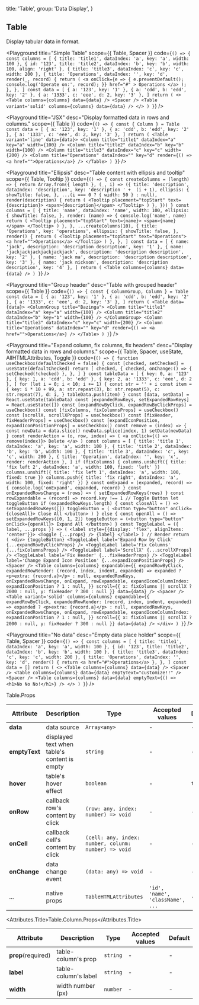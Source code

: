 
  title: 'Table',
  group: 'Data Display',
}

## Table

Display tabular data in format.

<Playground
  title="Simple Table"
  scope={{ Table, Spacer }}
  code={`
  () => {
    const columns = [
      { title: 'title1', dataIndex: 'a', key: 'a', width: 100 },
      { id: '123', title: 'title2', dataIndex: 'b', key: 'b', width: 100, align: 'right' },
      { title: 'title3', dataIndex: 'c', key: 'c', width: 200 },
      {
        title: 'Operations',
        dataIndex: '',
        key: 'd',
        render(_, record) {
          return (
            <a
              onClick={e => {
                e.preventDefault();
                console.log('Operate on:', record);
              }}
              href="#"
            >
              Operations
            </a>
          );
        },
      },
    ]
    const data = [
      { a: '123', key: '1' },
      { a: 'cdd', b: 'edd', key: '2' },
      { a: '1333', c: 'eee', d: 2, key: '3' },
    ]
    return (
      <>
        <Table columns={columns} data={data} />
        <Spacer />
        <Table variant='solid' columns={columns} data={data} />
      </>
    )
  }
`}
/>

<Playground
  title="JSX"
  desc="Display formatted data in rows and columns."
  scope={{ Table }}
  code={`
  () => {
    const { Column } = Table
    const data = [
      { a: '123', key: '1' },
      { a: 'cdd', b: 'edd', key: '2' },
      { a: '1333', c: 'eee', d: 2, key: '3' },
    ]
    return (
      <Table variant='line' data={data}>
        <Column title="title1" dataIndex="a" key="a" width={100} />
        <Column title="title2" dataIndex="b" key="b" width={100} />
        <Column title="title3" dataIndex="c" key="c" width={200} />
        <Column title="Operations" dataIndex="" key="d" render={() => <a href="">Operations</a>} />
      </Table>
    )
  }
`}
/>

<Playground
  title="Ellipsis"
  desc="Table content with ellipsis and tooltip"
  scope={{ Table, Tooltip }}
  code={`
  () => {
    const createColumns = (length) => {
      return Array.from({ length }, (_, i) => ({
        title: 'description',
        dataIndex: 'description',
        key: 'description ' +  (i + 1),
        ellipsis: {
          showTitle: false,
        },
        ...(i === 0 ? { width: 50 } : null),
        render(description) {
          return (
            <Tooltip placement="topStart" text={description}>
              <span>{description}</span>
            </Tooltip>
          )
        },
      }))
    }
    const columns = [
      {
        title: 'name',
        dataIndex: 'name',
        width: 100,
        ellipsis: {
          showTitle: false,
        },
        render: (name) => {
        console.log('name', name)
        return (
          <Tooltip placement="topStart" text={name}>
            <span>{name}</span>
          </Tooltip>
        ) },
      },
      ...createColumns(10),
      {
        title: 'Operations',
        key: 'operations',
        ellipsis: {
          showTitle: false,
        },
        render() {
          return (
            <Tooltip placement="topStart" text="Operations">
              <a href="">Operations</a>
            </Tooltip>
          )
        },
      },
    ]
    const data = [
      { name: 'jack', description: 'description description', key: '1' },
      { name: 'jackjackjackjackjackjack', description: 'description description', key: '2' },
      { name: 'jack ma', description: 'description description', key: '3' },
      { name: 'jack nickson', description: 'description description', key: '4' },
    ]
    return (
        <Table columns={columns} data={data} />
    )
  }
`}
/>

<Playground
  title="Group header"
  desc="Table with grouped header"
  scope={{ Table }}
  code={`
  () => {
    const { ColumnGroup, Column } = Table
    const data = [
      { a: '123', key: '1' },
      { a: 'cdd', b: 'edd', key: '2' },
      { a: '1333', c: 'eee', d: 2, key: '3' },
    ]
    return (
      <Table data={data}>
        <ColumnGroup title="Bazinga">
          <Column title="title1" dataIndex="a" key="a" width={100} />
          <Column title="title2" dataIndex="b" key="b" width={100} />
        </ColumnGroup>
        <Column title="title3" dataIndex="c" key="c" width={200} />
        <Column title="Operations" dataIndex="" key="d" render={() => <a href="">Operations</a>} />
      </Table>
    )
  }
`}
/>

<Playground
  title="Expand column, fix columns, fix headers"
  desc="Display formatted data in rows and columns."
  scope={{ Table, Spacer, useState, AllHTMLAttributes, Toggle }}
  code={`
  () => {
    function useCheckbox(defaultChecked = false) {
      const [checked, setChecked] = useState(defaultChecked)
      return [
        checked,
        {
          checked,
          onChange:() => {
            setChecked(!checked)
          },
        },
      ]
    }
    const tableData = [
      { key: 0, a: '123' },
      { key: 1, a: 'cdd', b: 'edd' },
      { key: 2, a: '1333', c: 'eee', d: 2 },
    ]
    for (let i = 0; i < 10; i += 1) {
      const str = '' + i
      const item = {
        key: i * 10 + 99,
        a: str.repeat(3),
        b: str.repeat(5),
        c: str.repeat(7),
        d: i,
      }
      tableData.push(item)
    }
    const [data, setData] = React.useState(tableData)
    const [expandedRowKeys, setExpandedRowKeys] = React.useState([])
    const [expandRowByClick, expandRowByClickProps] = useCheckbox()
    const [fixColumns, fixColumnsProps] = useCheckbox()
    const [scrollX, scrollXProps] = useCheckbox()
    const [fixHeader, fixHeaderProps] = useCheckbox()
    const [expandIconPosition, expandIconPositionProps] = useCheckbox()
    const remove = (index) => {
      const newData = data.slice()
      newData.splice(index, 1)
      setData(newData)
    }
    const renderAction = (o, row, index) => (
      <a onClick={() => remove(index)}>
        Delete
      </a>
    )
    const columns = [
      { title: 'title 1', dataIndex: 'a', key: 'a', width: 100 },
      { title: 'title 2', dataIndex: 'b', key: 'b', width: 100 },
      { title: 'title 3', dataIndex: 'c', key: 'c', width: 200 },
      { title: 'Operation', dataIndex: '', key: 'x', render: renderAction },
    ]
    if (fixColumns) {
      columns.unshift({ title: 'fix left 2', dataIndex: 'a', width: 100, fixed: 'left' })
      columns.unshift({ title: 'fix left 1', dataIndex: 'a', width: 100, fixed: true })
      columns.push({ title: 'fix right', dataIndex: 'a', width: 100, fixed: 'right' })
    }
    const onExpand = (expanded, record) => {
      console.log('onExpand', expanded, record)
    }
    const onExpandedRowsChange = (rows) => {
      setExpandedRowKeys(rows)
    }
    const rowExpandable = (record) => record.key !== 1
    // Toggle Button
    let toggleButton
    if (expandedRowKeys.length) {
      const closeAll = () => setExpandedRowKeys([])
      toggleButton = (
        <button type="button" onClick={closeAll}>
          Close All
        </button>
      )
    } else {
      const openAll = () => setExpandedRowKeys([0, 1, 2])
      toggleButton = (<button type="button" onClick={openAll}> Expand All </button>)
    }
    const ToggleLabel = ({ label, ...props }) => (
        <label style={{display: 'flex', alignItems: 'center'}}>
          <Toggle {...props} /> {label}
        </label>
    )
    // Render
    return (
      <div>
        {toggleButton}
        <ToggleLabel label='Expand Row by Click' {...expandRowByClickProps} />
        <ToggleLabel label='Fix Columns' {...fixColumnsProps} />
        <ToggleLabel label='ScrollX' {...scrollXProps} />
        <ToggleLabel label='Fix Header' {...fixHeaderProps} />
        <ToggleLabel label='Change Expand Icon Position' {...expandIconPositionProps} />
        <Spacer />
        <Table
          columns={columns}
          expandable={{
            expandRowByClick,
            expandedRowRender: (record, index, indent, expanded) =>
              expanded ? <p>extra: {record.a}</p> : null,
            expandedRowKeys,
            onExpandedRowsChange,
            onExpand,
            rowExpandable,
            expandIconColumnIndex: expandIconPosition ? 1 : null,
          }}
          scroll={{ x: fixColumns || scrollX ? 2000 : null, y: fixHeader ? 300 : null }}
          data={data}
        />
        <Spacer />
        <Table
          variant='solid'
          columns={columns}
          expandable={{
            expandRowByClick,
            expandedRowRender: (record, index, indent, expanded) =>
              expanded ? <p>extra: {record.a}</p> : null,
            expandedRowKeys,
            onExpandedRowsChange,
            onExpand,
            rowExpandable,
            expandIconColumnIndex: expandIconPosition ? 1 : null,
          }}
          scroll={{ x: fixColumns || scrollX ? 2000 : null, y: fixHeader ? 300 : null }}
          data={data}
        />
      </div>
    )
  }
`}
/>

<Playground
  title="No data"
  desc="Empty data place holder"
  scope={{ Table, Spacer }}
  code={`
  () => {
    const columns = [
      { title: 'title1', dataIndex: 'a', key: 'a', width: 100 },
      { id: '123', title: 'title2', dataIndex: 'b', key: 'b', width: 100 },
      { title: 'title3', dataIndex: 'c', key: 'c', width: 200 },
      {
        title: 'Operations',
        dataIndex: '',
        key: 'd',
        render() {
          return <a href="#">Operations</a>
        },
      },
    ]
    const data = []
    return (
      <>
        <Table columns={columns} data={data} />
        <Spacer />
        <Table columns={columns} data={data} emptyText="customize!!" />
        <Spacer />
        <Table columns={columns} data={data} emptyText={() => <h1>No No No!</h1>} />
      </>
    )
  }
`}
/>

<Attributes edit="/pages/en-us/components/table.mdx">
<Attributes.Title>Table.Props</Attributes.Title>

| Attribute     | Description                                  | Type                                                 | Accepted values                  | Default |
| ------------- | -------------------------------------------- | ---------------------------------------------------- | -------------------------------- | ------- |
| **data**      | data source                                  | `Array<any>`                                         | -                                | -       |
| **emptyText** | displayed text when table's content is empty | `string`                                             | -                                | -       |
| **hover**     | table's hover effect                         | `boolean`                                            | -                                | `true`  |
| **onRow**     | callback row's content by click              | `(row: any, index: number) => void`                  | -                                | -       |
| **onCell**    | callback cell's content by click             | `(cell: any, index: number, colunm: number) => void` | -                                | -       |
| **onChange**  | data change event                            | `(data: any) => void`                                | -                                | -       |
| ...           | native props                                 | `TableHTMLAttributes`                                | `'id', 'name', 'className', ...` | -       |

<Attributes.Title>Table.Column.Props</Attributes.Title>

| Attribute          | Description          | Type     | Accepted values | Default |
| ------------------ | -------------------- | -------- | --------------- | ------- |
| **prop**(required) | table-column's prop  | `string` | -               | -       |
| **label**          | table-column's label | `string` | -               | -       |
| **width**          | width number (px)    | `number` | -               | -       |

</Attributes>

